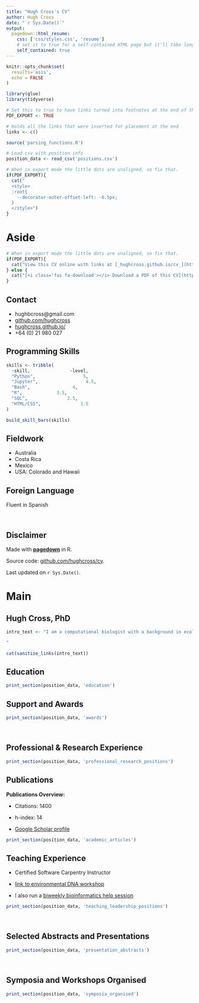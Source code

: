 ```yaml
---
title: "Hugh Cross's CV"
author: Hugh Cross
date: "`r Sys.Date()`"
output:
  pagedown::html_resume:
    css: ['css/styles.css', 'resume']
    # set it to true for a self-contained HTML page but it'll take longer to render
    self_contained: true
---
```


<!-- import Monserrat and PT Serif Google fonts -->
<style>
  @import url('https://fonts.googleapis.com/css?family=Montserrat&display=swap');
  @import url('https://fonts.googleapis.com/css?family=PT+Serif&display=swap');
</style>



```r
knitr::opts_chunk$set(
  results='asis', 
  echo = FALSE
)

library(glue)
library(tidyverse)

# Set this to true to have links turned into footnotes at the end of the document
PDF_EXPORT <- TRUE

# Holds all the links that were inserted for placement at the end
links <- c()

source('parsing_functions.R')

# Load csv with position info
position_data <- read_csv('positions.csv')
```


```r
# When in export mode the little dots are unaligned, so fix that. 
if(PDF_EXPORT){
  cat("
  <style>
  :root{
    --decorator-outer-offset-left: -6.5px;
  }
  </style>")
}
```


Aside
================================================================================




```r
# When in export mode the little dots are unaligned, so fix that. 
if(PDF_EXPORT){
  cat("View this CV online with links at [_hughcross.github.io/cv_](https://hughcross.github.io/cv.html)")
} else {
  cat("[<i class='fas fa-download'></i> Download a PDF of this CV](https://https://github.com/hughcross/cv/Cross_CV.pdf)")
}
```

Contact {#contact}
--------------------------------------------------------------------------------


- <i class="fa fa-envelope"></i> hughbcross@gmail.com
- <i class="fa fa-github"></i> [github.com/hughcross](https://github.com/hughcross)
- <i class="fa fa-link"></i> [hughcross.github.io/](https://hughcross.github.io/)
- <i class="fa fa-phone"></i> +64 (0) 21 980 027





Programming Skills {#skills}
--------------------------------------------------------------------------------

```r
skills <- tribble(
  ~skill,               ~level,
  "Python",                  5,
  "Jupyter",                  4.5,
  "Bash",                4,
  "R",             3.5,
  "SQL",               2.5,
  "HTML/CSS",               1.5
)

build_skill_bars(skills)
```




Fieldwork {#fieldwork}
--------------------------------------------------------------------------------

- Australia
- Costa Rica
- Mexico
- USA: Colorado and Hawaii



Foreign Language {#foreign-language}
--------------------------------------------------------------------------------

Fluent in Spanish

<br>


Disclaimer {#disclaimer}
--------------------------------------------------------------------------------

Made with [**pagedown**](https://github.com/rstudio/pagedown) in R.

Source code: [github.com/hughcross/cv](https://github.com/hughcross/cv).

Last updated on `r Sys.Date()`.




Main
================================================================================

Hugh Cross, PhD {#title}
--------------------------------------------------------------------------------
  

```r
intro_text <- "I am a computational biologist with a background in ecology and evolutionary genetics. I work on projects across the tree of life, utilising many kinds of data and multiple approaches. With biodiversity studies as a centerpoint, I have naturally come to specialise in metagenomics research. To study any environment is to study a community of genes engaged in molecular dialogues--both within and between species, and this requires a community of researchers working together. I hope to find this team.

"

cat(sanitize_links(intro_text))
```



Education {data-icon=graduation-cap data-concise=true}
--------------------------------------------------------------------------------

```r
print_section(position_data, 'education')
```





Support and Awards {data-icon=award data-concise=true}
--------------------------------------------------------------------------------

```r
print_section(position_data, 'awards')
```


<br>






<i class="fas fa-chart-area"></i> Professional & Research Experience {data-icon=NULL}
--------------------------------------------------------------------------------

```r
print_section(position_data, 'professional_research_positions')
```





Publications {data-icon=book}
--------------------------------------------------------------------------------

::: aside
**Publications Overview:**

- Citations: 1400

- h-index: 14

- [Google Scholar profile](https://scholar.google.no/citations?user=yynx4lsAAAAJ&hl=en)
:::



```r
print_section(position_data, 'academic_articles')
```




\newpage

Teaching Experience {data-icon=tree}
--------------------------------------------------------------------------------

::: aside
- Certified Software Carpentry Instructor

- [link to environmental DNA workshop](https://otagoedna.github.io/edna_workshop_june2021/)

- I also run a [biweekly bioinformatics help session](https://otagomohio.github.io/hacky2021/)
:::

```r
print_section(position_data, 'teaching_leadership_positions')
```


<br>


<i class="fas fa-microphone-alt"></i> Selected Abstracts and Presentations {data-icon=NULL}
--------------------------------------------------------------------------------



```r
print_section(position_data, 'presentation_abstracts')
```



<br>


<i class="fas fa-solid fa-users"></i> Symposia and Workshops Organised {data-icon=NULL}
--------------------------------------------------------------------------------



```r
print_section(position_data, 'symposia_organised')
```




<br>




